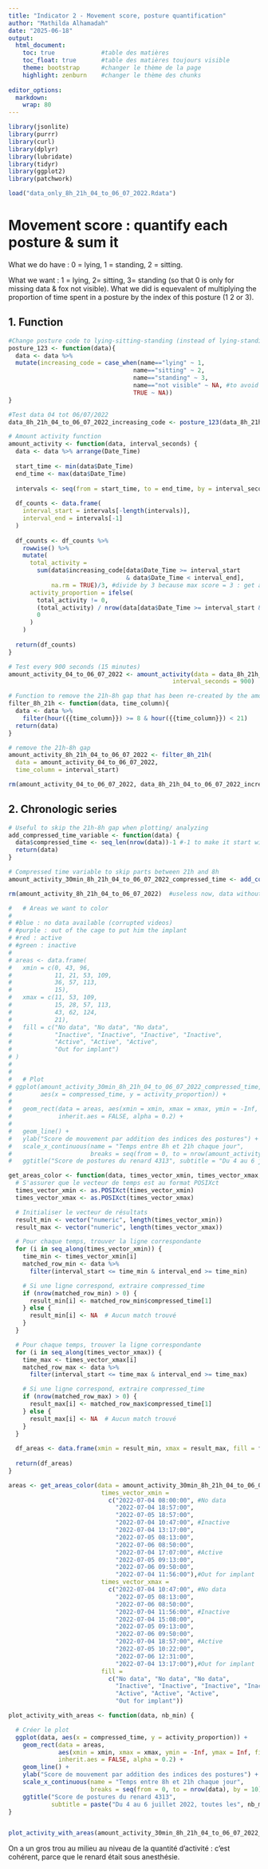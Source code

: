 ```yaml
---
title: "Indicator 2 - Movement score, posture quantification"
author: "Mathilda Alhamadah"
date: "2025-06-18"
output:
  html_document:
    toc: true             #table des matières
    toc_float: true       #table des matières toujours visible
    theme: bootstrap      #changer le thème de la page
    highlight: zenburn    #changer le thème des chunks
    
editor_options: 
  markdown: 
    wrap: 80
---
```


```r
library(jsonlite)
library(purrr)
library(curl)
library(dplyr)
library(lubridate)
library(tidyr)
library(ggplot2)
library(patchwork)
```

```r
load("data_only_8h_21h_04_to_06_07_2022.Rdata")
```

# Movement score : quantify each posture & sum it

What we do have : 0 = lying, 1 = standing, 2 = sitting.

What we want : 1 = lying, 2= sitting, 3= standing (so that 0 is only for missing
data & fox not visible). What we did is equevalent of multiplying the proportion
of time spent in a posture by the index of this posture (1 2 or 3).

## 1. Function

```r
#Change posture code to lying-sitting-standing (instead of lying-standing-sitting)
posture_123 <- function(data){
  data <- data %>% 
  mutate(increasing_code = case_when(name=="lying" ~ 1,
                                   name=="sitting" ~ 2,
                                   name=="standing" ~ 3,
                                   name=="not visible" ~ NA, #to avoid having it in the sum
                                   TRUE ~ NA))
}
```

```r
#Test data 04 tot 06/07/2022
data_8h_21h_04_to_06_07_2022_increasing_code <- posture_123(data_8h_21h_04_to_06_07_2022)
```

```r
# Amount activity function
amount_activity <- function(data, interval_seconds) {
  data <- data %>% arrange(Date_Time)
  
  start_time <- min(data$Date_Time)
  end_time <- max(data$Date_Time)
  
  intervals <- seq(from = start_time, to = end_time, by = interval_seconds)
  
  df_counts <- data.frame(
    interval_start = intervals[-length(intervals)],
    interval_end = intervals[-1]
  )
  
  df_counts <- df_counts %>%
    rowwise() %>%
    mutate(
      total_activity =
        sum(data$increasing_code[data$Date_Time >= interval_start
                                 & data$Date_Time < interval_end],
            na.rm = TRUE)/3, #divide by 3 because max score = 3 : get a max to 1
      activity_proportion = ifelse(
        total_activity != 0,
        (total_activity) / nrow(data[data$Date_Time >= interval_start & data$Date_Time < interval_end, ]), #divided by 3 because score max = 3
        0
      )
    )
  
  return(df_counts)
}
```

```r
# Test every 900 seconds (15 minutes)
amount_activity_04_to_06_07_2022 <- amount_activity(data = data_8h_21h_04_to_06_07_2022_increasing_code,
                                              interval_seconds = 900)
```

```r
# Function to remove the 21h-8h gap that has been re-created by the amount_activity function
filter_8h_21h <- function(data, time_column){
  data <- data %>% 
    filter(hour({{time_column}}) >= 8 & hour({{time_column}}) < 21)
  return(data)
}
```

```r
# remove the 21h-8h gap
amount_activity_8h_21h_04_to_06_07_2022 <- filter_8h_21h(
  data = amount_activity_04_to_06_07_2022,
  time_column = interval_start)

rm(amount_activity_04_to_06_07_2022, data_8h_21h_04_to_06_07_2022_increasing_code)  #useless now, data with the 21h-8h gap
```

## 2. Chronologic series

```r
# Useful to skip the 21h-8h gap when plotting/ analyzing
add_compressed_time_variable <- function(data) {
  data$compressed_time <- seq_len(nrow(data))-1 #-1 to make it start with 0
  return(data)
}
```

```r
# Compressed time variable to skip parts between 21h and 8h
amount_activity_30min_8h_21h_04_to_06_07_2022_compressed_time <- add_compressed_time_variable(amount_activity_8h_21h_04_to_06_07_2022)

rm(amount_activity_8h_21h_04_to_06_07_2022)  #useless now, data without compressed time variable
```

```r
#   # Areas we want to color
# 
# #blue : no data available (corrupted videos)
# #purple : out of the cage to put him the implant
# #red : active
# #green : inactive
# 
# areas <- data.frame(
#   xmin = c(0, 43, 96,
#            11, 21, 53, 109,
#            36, 57, 113,
#            15),
#   xmax = c(11, 53, 109,
#            15, 28, 57, 113,
#            43, 62, 124,
#            21),
#   fill = c("No data", "No data", "No data",
#            "Inactive", "Inactive", "Inactive", "Inactive",
#            "Active", "Active", "Active",
#            "Out for implant")
# )
# 
# 
#   # Plot
# ggplot(amount_activity_30min_8h_21h_04_to_06_07_2022_compressed_time,
#        aes(x = compressed_time, y = activity_proportion)) +
#   
#   geom_rect(data = areas, aes(xmin = xmin, xmax = xmax, ymin = -Inf, ymax = Inf, fill = fill),
#             inherit.aes = FALSE, alpha = 0.2) +
#   
#   geom_line() +
#   ylab("Score de mouvement par addition des indices des postures") +
#   scale_x_continuous(name = "Temps entre 8h et 21h chaque jour",
#                      breaks = seq(from = 0, to = nrow(amount_activity_30min_8h_21h_04_to_06_07_2022_compressed_time), by = 10)) + #scale
#   ggtitle("Score de postures du renard 4313", subtitle = "Du 4 au 6 juillet 2022, toutes les 30 minutes")
```

```r
get_areas_color <- function(data, times_vector_xmin, times_vector_xmax, fill) {
  # S'assurer que le vecteur de temps est au format POSIXct
  times_vector_xmin <- as.POSIXct(times_vector_xmin)
  times_vector_xmax <- as.POSIXct(times_vector_xmax)

  # Initialiser le vecteur de résultats
  result_min <- vector("numeric", length(times_vector_xmin))
  result_max <- vector("numeric", length(times_vector_xmax))

  # Pour chaque temps, trouver la ligne correspondante
  for (i in seq_along(times_vector_xmin)) {
    time_min <- times_vector_xmin[i]
    matched_row_min <- data %>%
      filter(interval_start <= time_min & interval_end >= time_min)

    # Si une ligne correspond, extraire compressed_time
    if (nrow(matched_row_min) > 0) {
      result_min[i] <- matched_row_min$compressed_time[1]
    } else {
      result_min[i] <- NA  # Aucun match trouvé
    }
  }

  # Pour chaque temps, trouver la ligne correspondante
  for (i in seq_along(times_vector_xmax)) {
    time_max <- times_vector_xmax[i]
    matched_row_max <- data %>%
      filter(interval_start <= time_max & interval_end >= time_max)

    # Si une ligne correspond, extraire compressed_time
    if (nrow(matched_row_max) > 0) {
      result_max[i] <- matched_row_max$compressed_time[1]
    } else {
      result_max[i] <- NA  # Aucun match trouvé
    }
  }  
  
  df_areas <- data.frame(xmin = result_min, xmax = result_max, fill = fill)
  
  return(df_areas)
}

```

```r
areas <- get_areas_color(data = amount_activity_30min_8h_21h_04_to_06_07_2022_compressed_time,
                          times_vector_xmin =
                            c("2022-07-04 08:00:00", #No data
                              "2022-07-04 18:57:00",
                              "2022-07-05 18:57:00",
                              "2022-07-04 10:47:00", #Inactive
                              "2022-07-04 13:17:00",
                              "2022-07-05 08:13:00",
                              "2022-07-06 08:50:00",
                              "2022-07-04 17:07:00", #Active
                              "2022-07-05 09:13:00",
                              "2022-07-06 09:50:00",
                              "2022-07-04 11:56:00"),#Out for implant
                          times_vector_xmax = 
                            c("2022-07-04 10:47:00", #No data
                              "2022-07-05 08:13:00",
                              "2022-07-06 08:50:00",
                              "2022-07-04 11:56:00", #Inactive
                              "2022-07-04 15:08:00",
                              "2022-07-05 09:13:00",
                              "2022-07-06 09:50:00",
                              "2022-07-04 18:57:00", #Active
                              "2022-07-05 10:22:00",
                              "2022-07-06 12:31:00",
                              "2022-07-04 13:17:00"),#Out for implant
                          fill =
                            c("No data", "No data", "No data",
                              "Inactive", "Inactive", "Inactive", "Inactive",
                              "Active", "Active", "Active",
                              "Out for implant"))
```

```r

plot_activity_with_areas <- function(data, nb_min) {

  # Créer le plot
  ggplot(data, aes(x = compressed_time, y = activity_proportion)) +
    geom_rect(data = areas,
              aes(xmin = xmin, xmax = xmax, ymin = -Inf, ymax = Inf, fill = fill),
              inherit.aes = FALSE, alpha = 0.2) +
    geom_line() +
    ylab("Score de mouvement par addition des indices des postures") +
    scale_x_continuous(name = "Temps entre 8h et 21h chaque jour",
                       breaks = seq(from = 0, to = nrow(data), by = 10)) +
    ggtitle("Score de postures du renard 4313",
            subtitle = paste("Du 4 au 6 juillet 2022, toutes les", nb_min, "minutes"))
}


plot_activity_with_areas(amount_activity_30min_8h_21h_04_to_06_07_2022_compressed_time, nb_min = 15)
```

On a un gros trou au milieu au niveau de la quantité d'activité : c'est
cohérent, parce que le renard était sous anesthésie.
